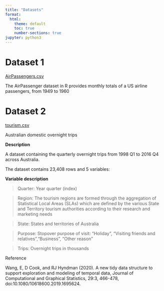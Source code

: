 ```yaml
---
title: "Datasets"
format:
  html:
    theme: default
    toc: true
    number-sections: true
jupyter: python3
---
```


# Dataset 1

[AirPassengers.csv](AirPassengers.csv)

The AirPassenger dataset in R provides monthly totals of a US airline passengers, from 1949 to 1960

# Dataset 2

[tourism.csv](tourism.csv)

Australian domestic overnight trips

**Description**

A dataset containing the quarterly overnight trips from 1998 Q1 to 2016 Q4 across Australia.

The dataset contains 23,408 rows and 5 variables:

**Variable description**

> Quarter: Year quarter (index)

> Region: The tourism regions are formed through the aggregation of Statistical Local Areas (SLAs) which are defined by the various State and Territory tourism authorities according to their research and marketing needs

> State: States and territories of Australia

> Purpose: Stopover purpose of visit: "Holiday", "Visiting friends and relatives","Business", "Other reason"

> Trips: Overnight trips in thousands

Reference

Wang, E, D Cook, and RJ Hyndman (2020).
  A new tidy data structure to support
  exploration and modeling of temporal
  data, Journal of Computational and
  Graphical Statistics, 29:3, 466-478,
  doi:10.1080/10618600.2019.1695624.